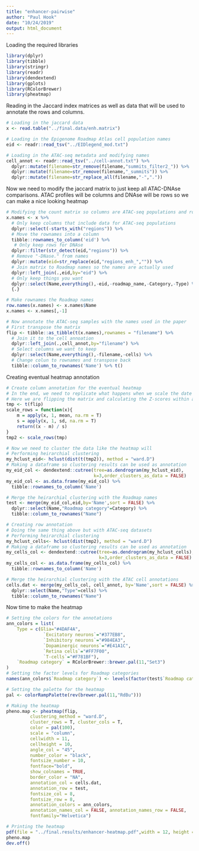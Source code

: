 ```yaml
---
title: "enhancer-pairwise"
author: "Paul Hook"
date: "10/24/2019"
output: html_document
---
```


Loading the required libraries
```r
library(dplyr)
library(tibble)
library(stringr)
library(readr)
library(dendextend)
library(gplots)
library(RColorBrewer)
library(pheatmap)
```

Reading in the Jaccard index matrices as well as data that will be used to annotate the rows and columns.
```r
# Loading in the jaccard data
x <- read.table("../final.data/enh.matrix")

# Loading in the Epigenome Roadmap Atlas cell population names
eid <- readr::read_tsv("../EIDlegend_mod.txt")

# Loading in the ATAC-seq metadata and modifying names
cell_annot <- readr::read_tsv("../cell-annot.txt") %>%
  dplyr::mutate(filename=str_remove(filename,"summits_filter2_")) %>%
  dplyr::mutate(filename=str_remove(filename,"_summits")) %>%
  dplyr::mutate(filename=str_replace_all(filename,"-","."))
```

Now we need to modify the jaccard matrix to just keep all ATAC-DNAse comparisons. ATAC profiles will be columns and DNAse will be rows so we can make a nice looking heatmap
```r
# Modifying the count matrix so columns are ATAC-seq populations and rows are DNAse
x.names <- x %>%
  # Only keep columns that include data for ATAC-seq populations
  dplyr::select(-starts_with("regions")) %>%
  # Move the rownames into a column
  tibble::rownames_to_column('eid') %>%
   # Only keep rows for DNAse
  dplyr::filter(str_detect(eid,"regions")) %>%
  # Remove "-DNase." from names
  dplyr::mutate(eid=str_replace(eid,"regions_enh_","")) %>%
  # Join matrix to Roadmap names so the names are actually used
  dplyr::left_join(.,eid,by="eid") %>%
  # Only keep things you want
  dplyr::select(Name,everything(),-eid,-roadmap_name,-Category,-Type) %>%
  {.}

# Make rownames the Roadmap names
row.names(x.names) <- x.names$Name
x.names <- x.names[,-1]

# Now annotate the ATAC-seq samples with the names used in the paper
# First transpose the matrix
flip <- tibble::as_tibble(t(x.names),rownames = "filename") %>%
  # Join it to the cell annoation
  dplyr::left_join(.,cell_annot,by="filename") %>%
  # Select columns we want to keep
  dplyr::select(Name,everything(),-filename,-cells) %>%
  # Change colun to rownames and transpose back
  tibble::column_to_rownames('Name') %>% t()
```

Creating eventual heatmap annotation
```r
# Create column annotation for the eventual heatmap
# In the end, we need to replicate what happens when we scale the date in the headmap
# Here we are flipping the matrix and calculating the Z-scores within an ATAC-seq sample
tmp <- t(flip)
scale_rows = function(x){
    m = apply(x, 1, mean, na.rm = T)
    s = apply(x, 1, sd, na.rm = T)
    return((x - m) / s)
}
tmp2 <- scale_rows(tmp)

# Now we need to cluster the data like the heatmap will
# Performing heirarchial clustering
my_hclust_eid<- hclust(dist(t(tmp2)), method = "ward.D")
# Making a dataframe so clustering results can be used as annotation
my_eid_col <- dendextend::cutree(tree=as.dendrogram(my_hclust_eid),
                                 k=3,order_clusters_as_data = FALSE)
my_eid_col <- as.data.frame(my_eid_col) %>%
  tibble::rownames_to_column('Name')

# Merge the heirarchial clustering with the Roadmap names
test <- merge(my_eid_col,eid,by='Name',sort = FALSE) %>% 
  dplyr::select(Name,"Roadmap category"=Category) %>% 
  tibble::column_to_rownames("Name") 

# Creating row annotation
# Doing the same thing above but with ATAC-seq datasets
# Performing heirarchial clustering
my_hclust_cells<- hclust(dist(tmp2), method = "ward.D")
# Making a dataframe so clustering results can be used as annotation
my_cells_col <- dendextend::cutree(tree=as.dendrogram(my_hclust_cells),
                                   k=3,order_clusters_as_data = FALSE)
my_cells_col <- as.data.frame(my_cells_col) %>%
  tibble::rownames_to_column('Name')

# Merge the heirarchial clustering with the ATAC cell annotations
cells.dat <- merge(my_cells_col, cell_annot, by='Name',sort = FALSE) %>% 
  dplyr::select(Name,"Type"=cells) %>% 
  tibble::column_to_rownames("Name") 
```

Now time to make the heatmap
```r
# Setting the colors for the annotations
ann_colors = list(
    Type = c(Glia="#4DAF4A",
              `Excitatory neurons`="#377EB8",
              `Inhibitory neurons`="#984EA3",
              `Dopaminergic neurons`="#E41A1C",
              `Retina cells`="#FF7F00",
              `T-cells`="#F781BF"),
    `Roadmap category` = RColorBrewer::brewer.pal(11,"Set3")
)
# Setting the factor levels for Roadmap categories
names(ann_colors$`Roadmap category`) <- levels(factor(test$`Roadmap category`))

# Setting the palette for the heatmap
pal <- colorRampPalette(rev(brewer.pal(11,"RdBu")))

# Making the heatmap
pheno.map <- pheatmap(flip,
         clustering_method = "ward.D",
         cluster_rows = T, cluster_cols = T,
         color = pal(100),
         scale = "column",
         cellwidth = 11,
         cellheight = 10,
         angle_col = "45",
         number_color = "black",
         fontsize_number = 10,
         fontface="bold",
         show_colnames = TRUE,
         border_color = "NA",
         annotation_col = cells.dat,
         annotation_row = test,
         fontsize_col = 8,
         fontsize_row = 8,
         annotation_colors = ann_colors,
         annotation_names_col = FALSE, annotation_names_row = FALSE,
         fontfamily="Helvetica")

# Printing the heatmap
pdf(file = "../final.results/enhancer-heatmap.pdf",width = 12, height = 20)
pheno.map
dev.off()
```
